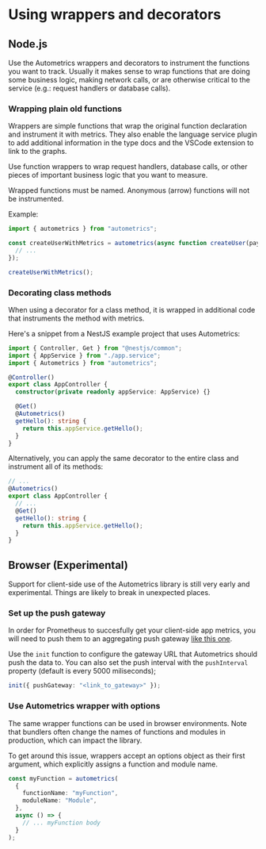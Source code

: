 
# Using wrappers and decorators

## Node.js

Use the Autometrics wrappers and decorators to instrument the functions you want
to track. Usually it makes sense to wrap functions that are doing some business
logic, making network calls, or are otherwise critical to the service (e.g.:
request handlers or database calls).

### Wrapping plain old functions

Wrappers are simple functions that wrap the original function declaration and instrument it with metrics. They also enable the language service plugin to add additional information in the type docs and the VSCode extension to link to the graphs.

Use function wrappers to wrap request handlers, database calls, or other pieces of important business logic that you want to measure.

<Callout type="info">
    Wrapped functions must be named. Anonymous (arrow) functions will not be instrumented.
</Callout>

Example:

```typescript
import { autometrics } from "autometrics";

const createUserWithMetrics = autometrics(async function createUser(payload: User) {
  // ...
});

createUserWithMetrics();
```

### Decorating class methods

When using a decorator for a class method, it is wrapped in additional code that instruments the method with metrics.

Here's a snippet from a NestJS example project that uses Autometrics:

```typescript
import { Controller, Get } from "@nestjs/common";
import { AppService } from "./app.service";
import { Autometrics } from "autometrics";

@Controller()
export class AppController {
  constructor(private readonly appService: AppService) {}

  @Get()
  @Autometrics()
  getHello(): string {
    return this.appService.getHello();
  }
}
```

Alternatively, you can apply the same decorator to the entire class and
instrument all of its methods:

```typescript
// ...
@Autometrics()
export class AppController {
  // ...
  @Get()
  getHello(): string {
    return this.appService.getHello();
  }
}
```

## Browser (Experimental)

<Callout type="warning">
    Support for client-side use of the Autometrics library is still very early and experimental. Things are likely to break in unexpected places.
</Callout>

### Set up the push gateway

In order for Prometheus to succesfully get your client-side app metrics, you
will need to push them to an aggregating push gateway [like this
one](https://github.com/zapier/prom-aggregation-gateway).

Use the `init` function to configure the gateway URL that Autometrics should
push the data to. You can also set the push interval with the `pushInterval`
property (default is every 5000 miliseconds);

```typescript
init({ pushGateway: "<link_to_gateway>" });
```

### Use Autometrics wrapper with options

The same wrapper functions can be used in browser environments. Note that
bundlers often change the names of functions and modules in production, which
can impact the library.

To get around this issue, wrappers accept an options object as
their first argument, which explicitly assigns a function and module name.

```typescript
const myFunction = autometrics(
  {
    functionName: "myFunction",
    moduleName: "Module",
  },
  async () => {
    // ... myFunction body
  }
);
```

